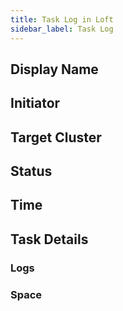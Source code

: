 ```yaml
---
title: Task Log in Loft
sidebar_label: Task Log
---
```


## Display Name

## Initiator

## Target Cluster

## Status

## Time

## Task Details

### Logs

### Space

